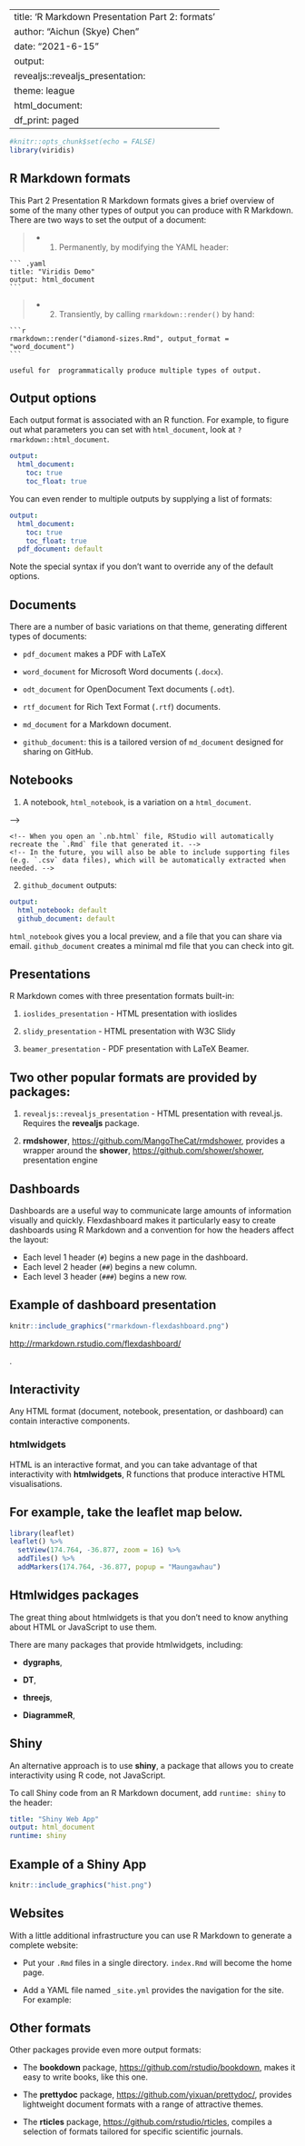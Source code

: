 
---
title: 'R Markdown Presentation Part 2: formats'
author: "Aichun (Skye) Chen"
date: "2021-6-15"
output:
  revealjs::revealjs_presentation:
    theme: league
  html_document:
    df_print: paged
---

```r
#knitr::opts_chunk$set(echo = FALSE)
library(viridis)
```




## R Markdown formats


<!-- So far you've seen R Markdown used to produce HTML documents. -->
This Part 2 Presentation R Markdown formats gives a brief overview of some of the many other types of output you can produce with R Markdown.
There are two ways to set the output of a document:

>- 1.  Permanently, by modifying the YAML header:

    ``` .yaml
    title: "Viridis Demo"
    output: html_document
    ```

>- 2.  Transiently, by calling `rmarkdown::render()` by hand:

    ```r
    rmarkdown::render("diamond-sizes.Rmd", output_format = "word_document")
    ```

    useful for  programmatically produce multiple types of output.

<!-- RStudio's knit button renders a file to the first format listed in its `output` field. -->
<!-- You can render to additional formats by clicking the dropdown menu beside the knit button. -->

<!-- ```{r, echo = FALSE, out.width = NULL} -->
<!-- knitr::include_graphics("screenshots/rmarkdown-knit.png") -->
<!-- ``` -->

## Output options

Each output format is associated with an R function.
<!-- You can either write `foo` or `pkg::foo`. -->
<!-- If you omit `pkg`, the default is assumed to be rmarkdown. -->
<!-- It's important to know the name of the function that makes the output because that's where you get help. -->
For example, to figure out what parameters you can set with `html_document`, look at `?rmarkdown::html_document`.

<!-- To override the default parameter values, you need to use an expanded `output` field. -->
<!-- For example, if you wanted to render an `html_document` with a floating table of contents, you'd use: -->

``` .yaml
output:
  html_document:
    toc: true
    toc_float: true
```

You can even render to multiple outputs by supplying a list of formats:

``` .yaml
output:
  html_document:
    toc: true
    toc_float: true
  pdf_document: default
```

Note the special syntax if you don't want to override any of the default options.

## Documents

<!-- The previous chapter focused on the default `html_document` output. -->
There are a number of basic variations on that theme, generating different types of documents:

 -   `pdf_document` makes a PDF with LaTeX

<!--(an open source document layout system), which you'll need to install. -->
<!--     RStudio will prompt you if you don't already have it. -->

-   `word_document` for Microsoft Word documents (`.docx`).

-   `odt_document` for OpenDocument Text documents (`.odt`).

-   `rtf_document` for Rich Text Format (`.rtf`) documents.

-   `md_document` for a Markdown document.
    <!-- This isn't typically useful by itself, but you might use it if, for example, your corporate CMS or lab wiki uses markdown. -->

-   `github_document`: this is a tailored version of `md_document` designed for sharing on GitHub.

<!-- Remember, when generating a document to share with decision makers, you can turn off the default display of code by setting global options in the setup chunk: -->

<!-- ```{r, eval = FALSE} -->
<!-- knitr::opts_chunk$set(echo = FALSE) -->
<!-- ``` -->

<!-- For `html_document`s another option is to make the code chunks hidden by default, but visible with a click: -->

<!-- ``` {.yaml} -->
<!-- output: -->
<!--   html_document: -->
<!--     code_folding: hide -->
<!-- ``` -->

## Notebooks

1. A notebook, `html_notebook`, is a variation on a `html_document`.
<!-- - The rendered outputs are very similar, but the purpose is different. -->
<!-- <!-- A `html_document` is focused on communicating with decision makers, while a notebook is focused on collaborating with other data scientists. --> 
<!-- <!-- These different purposes lead to using the HTML output in different ways. -->
<!-- - Both HTML outputs will contain the fully rendered output, but the notebook also contains the full source code. -->
<!-- That means you can use the `.nb.html` generated by the notebook in two ways: -->

<!-- 1.  You can view it in a web browser, and see the rendered output. -->
<!--     <!-- Unlike `html_document`, this rendering always includes an embedded copy of the source code that generated it. --> -->

<!-- 2.  You can edit it in RStudio. -->
    <!-- When you open an `.nb.html` file, RStudio will automatically recreate the `.Rmd` file that generated it. -->
    <!-- In the future, you will also be able to include supporting files (e.g. `.csv` data files), which will be automatically extracted when needed. -->

<!-- Emailing `.nb.html` files is a simple way to share analyses with your colleagues. -->
<!-- But things will get painful as soon as they want to make changes. -->
<!-- If this starts to happen, it's a good time to learn Git and GitHub. -->
<!-- Learning Git and GitHub is definitely painful at first, but the collaboration payoff is huge. -->
<!-- As mentioned earlier, Git and GitHub are outside the scope of the book, but there's one tip that's useful if you're already using them: use both `html_notebook` and  -->
2. `github_document` outputs:

``` .yaml
output:
  html_notebook: default
  github_document: default
```

`html_notebook` gives you a local preview, and a file that you can share via email.
`github_document` creates a minimal md file that you can check into git.
<!-- You can easily see how the results of your analysis (not just the code) change over time, and GitHub will render it for you nicely online. -->

## Presentations

<!-- You can also use R Markdown to produce presentations. -->
<!-- You get less visual control than with a tool like Keynote or PowerPoint, but automatically inserting the results of your R code into a presentation can save a huge amount of time. -->
<!-- Presentations work by dividing your content into slides, with a new slide beginning at each first (`#`) or second (`##`) level header. -->
<!-- You can also insert a horizontal rule (`***`) to create a new slide without a header. -->

R Markdown comes with three presentation formats built-in:

1.  `ioslides_presentation` - HTML presentation with ioslides

2.  `slidy_presentation` - HTML presentation with W3C Slidy

3.  `beamer_presentation` - PDF presentation with LaTeX Beamer.



## Two other popular formats are provided by packages:

1.  `revealjs::revealjs_presentation` - HTML presentation with reveal.js.
    Requires the **revealjs** package.

2.  **rmdshower**, <https://github.com/MangoTheCat/rmdshower>, provides a wrapper around the **shower**, <https://github.com/shower/shower>, presentation engine

## Dashboards

Dashboards are a useful way to communicate large amounts of information visually and quickly.
Flexdashboard makes it particularly easy to create dashboards using R Markdown and a convention for how the headers affect the layout:

-   Each level 1 header (`#`) begins a new page in the dashboard.
-   Each level 2 header (`##`) begins a new column.
-   Each level 3 header (`###`) begins a new row.

## Example of dashboard presentation 


```r
knitr::include_graphics("rmarkdown-flexdashboard.png")
```
<http://rmarkdown.rstudio.com/flexdashboard/>
<!-- Using this code: -->

<!--  ```{r comment = "", echo = FALSE} -->
<!-- cat(readr::read_file("dashboard.Rmd")) -->
<!--  ``` -->

<!-- Flexdashboard also provides simple tools for creating sidebars, tabsets, value boxes, and gauges. -->
.

## Interactivity

Any HTML format (document, notebook, presentation, or dashboard) can contain interactive components.

### htmlwidgets

HTML is an interactive format, and you can take advantage of that interactivity with **htmlwidgets**, R functions that produce interactive HTML visualisations.

## For example, take the **leaflet** map below.
<!-- If you're viewing this page on the web, you can drag the map around, zoom in and out, etc. -->
<!-- You obviously can't do that in a book, so rmarkdown automatically inserts a static screenshot for you. -->

```r
library(leaflet)
leaflet() %>%
  setView(174.764, -36.877, zoom = 16) %>% 
  addTiles() %>%
  addMarkers(174.764, -36.877, popup = "Maungawhau") 
```


## Htmlwidges packages
The great thing about htmlwidgets is that you don't need to know anything about HTML or JavaScript to use them.
<!-- All the details are wrapped inside the package, so you don't need to worry about it. -->

There are many packages that provide htmlwidgets, including:

-   **dygraphs**,
<!-- <http://rstudio.github.io/dygraphs/>, for interactive time series visualisations. -->

-   **DT**,
<!-- <http://rstudio.github.io/DT/>, for interactive tables. -->

-   **threejs**, 
<!-- <https://github.com/bwlewis/rthreejs> for interactive 3d plots. -->

-   **DiagrammeR**, 
<!-- <http://rich-iannone.github.io/DiagrammeR/> for diagrams (like flow charts and simple node-link diagrams). -->

<!-- To learn more about htmlwidgets and see a more complete list of packages that provide them visit <http://www.htmlwidgets.org/>. -->

## Shiny

<!-- htmlwidgets provide **client-side** interactivity --- all the interactivity happens in the browser, independently of R. -->
<!-- On one hand, that's great because you can distribute the HTML file without any connection to R. -->
<!-- However, that fundamentally limits what you can do to things that have been implemented in HTML and JavaScript. -->
An alternative approach is to use **shiny**, a package that allows you to create interactivity using R code, not JavaScript.

To call Shiny code from an R Markdown document, add `runtime: shiny` to the header:

``` .yaml
title: "Shiny Web App"
output: html_document
runtime: shiny
```

##  Example of a Shiny App


 ```r
 knitr::include_graphics("hist.png")
 ```

<!-- You can then refer to the values with `input$name` and `input$age`, and the code that uses them will be automatically re-run whenever they change. -->

<!-- I can't show you a live shiny app here because shiny interactions occur on the **server-side**. -->
<!-- This means that you can write interactive apps without knowing JavaScript, but you need a server to run them on. -->
<!-- This introduces a logistical issue: Shiny apps need a Shiny server to be run online. -->
<!-- When you run shiny apps on your own computer, shiny automatically sets up a shiny server for you, but you need a public facing shiny server if you want to publish this sort of interactivity online. -->
<!-- That's the fundamental trade-off of shiny: you can do anything in a shiny document that you can do in R, but it requires someone to be running R. -->

<!-- Learn more about Shiny at <http://shiny.rstudio.com/>. -->

## Websites

With a little additional infrastructure you can use R Markdown to generate a complete website:

-   Put your `.Rmd` files in a single directory.
    `index.Rmd` will become the home page.

-   Add a YAML file named `_site.yml` provides the navigation for the site.
    For example:

<!--     ```{r echo = FALSE, comment = ""} -->
<!--     cat(readr::read_file("rmarkdown/example-site.yml")) -->
<!--     ``` -->

<!-- Execute `rmarkdown::render_site()` to build `_site`, a directory of files ready to deploy as a standalone static website, or if you use an RStudio Project for your website directory. -->
<!-- RStudio will add a Build tab to the IDE that you can use to build and preview your site. -->

<!-- Read more at <http://rmarkdown.rstudio.com/rmarkdown_websites.html>. -->

## Other formats

Other packages provide even more output formats:

-   The **bookdown** package, <https://github.com/rstudio/bookdown>, makes it easy to write books, like this one.
    <!-- To learn more, read [*Authoring Books with R Markdown*](https://bookdown.org/yihui/bookdown/), by Yihui Xie, which is, of course, written in bookdown. -->
    <!-- Visit <http://www.bookdown.org> to see other bookdown books written by the wider R community. -->

-   The **prettydoc** package, <https://github.com/yixuan/prettydoc/>, provides lightweight document formats with a range of attractive themes.

-   The **rticles** package, <https://github.com/rstudio/rticles>, compiles a selection of formats tailored for specific scientific journals.

<!-- See <http://rmarkdown.rstudio.com/formats.html> for a list of even more formats. -->
<!-- You can also create your own by following the instructions at <http://rmarkdown.rstudio.com/developer_custom_formats.html>. -->

<!-- ## Learning more -->

<!-- To learn more about effective communication in these different formats I recommend the following resources: -->

<!-- -   To improve your presentation skills, I recommend [*Presentation Patterns*](https://amzn.com/0321820800), by Neal Ford, Matthew McCollough, and Nathaniel Schutta. -->
<!--     It provides a set of effective patterns (both low- and high-level) that you can apply to improve your presentations. -->

<!-- -   If you give academic talks, I recommend reading the [*Leek group guide to giving talks*](https://github.com/jtleek/talkguide). -->

<!-- -   I haven't taken it myself, but I've heard good things about Matt McGarrity's online course on public speaking: <https://www.coursera.org/learn/public-speaking>. -->

<!-- -   If you are creating a lot of dashboards, make sure to read Stephen Few's [Information Dashboard Design: The Effective Visual Communication of Data](https://amzn.com/0596100167). -->
<!--     It will help you create dashboards that are truly useful, not just pretty to look at. -->

<!-- -   Effectively communicating your ideas often benefits from some knowledge of graphic design. -->
<!--     [*The Non-Designer's Design Book*](http://amzn.com/0133966151) is a great place to start. -->
